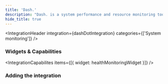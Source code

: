 ```yaml
---
title: 'Dash.'
description: "Dash. is a system performance and resource monitoring tool"
hide_title: true
---
```




<IntegrationHeader
  integration={dashDotIntegration}
  categories={['System monitoring']}
/>

### Widgets & Capabilities
<IntegrationCapabilites
    items={[{
      widget: healthMonitoringWidget
    }]}
/>

### Adding the integration
<AddingIntegration />